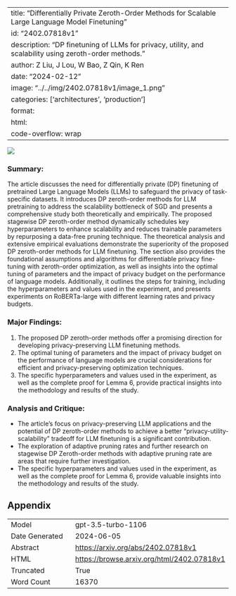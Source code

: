 
---
title: "Differentially Private Zeroth-Order Methods for Scalable Large Language Model Finetuning"
id: "2402.07818v1"
description: "DP finetuning of LLMs for privacy, utility, and scalability using zeroth-order methods."
author: Z Liu, J Lou, W Bao, Z Qin, K Ren
date: "2024-02-12"
image: "../../img/2402.07818v1/image_1.png"
categories: ['architectures', 'production']
format:
  html:
    code-overflow: wrap
---

![](../../img/2402.07818v1/image_1.png)

### Summary:
The article discusses the need for differentially private (DP) finetuning of pretrained Large Language Models (LLMs) to safeguard the privacy of task-specific datasets. It introduces DP zeroth-order methods for LLM pretraining to address the scalability bottleneck of SGD and presents a comprehensive study both theoretically and empirically. The proposed stagewise DP zeroth-order method dynamically schedules key hyperparameters to enhance scalability and reduces trainable parameters by repurposing a data-free pruning technique. The theoretical analysis and extensive empirical evaluations demonstrate the superiority of the proposed DP zeroth-order methods for LLM finetuning. The section also provides the foundational assumptions and algorithms for differentiable privacy fine-tuning with zeroth-order optimization, as well as insights into the optimal tuning of parameters and the impact of privacy budget on the performance of language models. Additionally, it outlines the steps for training, including the hyperparameters and values used in the experiment, and presents experiments on RoBERTa-large with different learning rates and privacy budgets.

### Major Findings:
1. The proposed DP zeroth-order methods offer a promising direction for developing privacy-preserving LLM finetuning methods.
2. The optimal tuning of parameters and the impact of privacy budget on the performance of language models are crucial considerations for efficient and privacy-preserving optimization techniques.
3. The specific hyperparameters and values used in the experiment, as well as the complete proof for Lemma 6, provide practical insights into the methodology and results of the study.

### Analysis and Critique:
- The article's focus on privacy-preserving LLM applications and the potential of DP zeroth-order methods to achieve a better "privacy-utility-scalability" tradeoff for LLM finetuning is a significant contribution.
- The exploration of adaptive pruning rates and further research on stagewise DP Zeroth-order methods with adaptive pruning rate are areas that require further investigation.
- The specific hyperparameters and values used in the experiment, as well as the complete proof for Lemma 6, provide valuable insights into the methodology and results of the study.

## Appendix

|          |          |
|----------|----------|
| Model     | gpt-3.5-turbo-1106       |
| Date Generated     | 2024-06-05       |
| Abstract | [https://arxiv.org/abs/2402.07818v1](https://arxiv.org/abs/2402.07818v1)        |
| HTML     | [https://browse.arxiv.org/html/2402.07818v1](https://browse.arxiv.org/html/2402.07818v1)       |
| Truncated       | True       |
| Word Count       | 16370       |